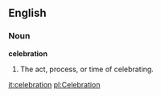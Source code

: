 ==English==

===Noun===

'''celebration'''

#The act, process, or time of celebrating.

[[it:celebration]]
[[pl:Celebration]]